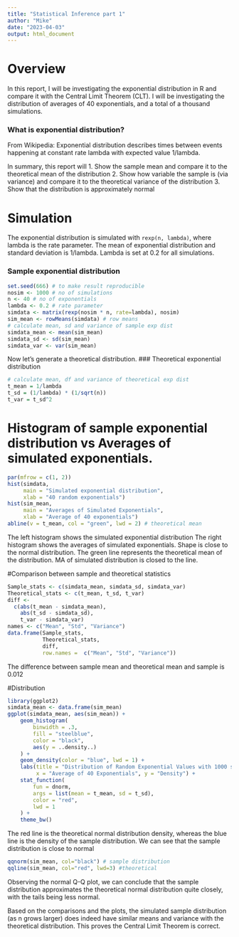 ```yaml
---
title: "Statistical Inference part 1"
author: "Mike"
date: "2023-04-03"
output: html_document
---
```


# Overview

In this report, I will be investigating the exponential distribution in R and 
compare it with the Central Limit Theorem (CLT). I will be investigating the distribution of averages of 40 exponentials, and a total of a thousand simulations. 

### What is exponential distribution?
From Wikipedia: Exponential distribution describes times between events happening at constant rate lambda with expected value 1/lambda.

In summary, this report will 
1. Show the sample mean and compare it to the theoretical mean of the distribution
2. Show how variable the sample is (via variance) and compare it to the theoretical
variance of the distribution
3. Show that the distribution is approximately normal

# Simulation

The exponential distribution is simulated with `rexp(n, lambda)`, where lambda is the rate parameter. The mean of exponential distribution and standard deviation is 1/lambda. Lambda is set at 0.2 for all simulations.

### Sample exponential distribution
```r
set.seed(666) # to make result reproducible
nosim <- 1000 # no of simulations
n <- 40 # no of exponentials
lambda <- 0.2 # rate parameter 
simdata <- matrix(rexp(nosim * n, rate=lambda), nosim)
sim_mean <- rowMeans(simdata) # row means
# calculate mean, sd and variance of sample exp dist
simdata_mean <- mean(sim_mean)
simdata_sd <- sd(sim_mean)
simdata_var <- var(sim_mean)
```

Now let's generate a theoretical distribution.
### Theoretical exponential distribution
```r
# calculate mean, df and variance of theoretical exp dist
t_mean = 1/lambda
t_sd = (1/lambda) * (1/sqrt(n))
t_var = t_sd^2
```


# Histogram of sample exponential distribution vs Averages of simulated exponentials.

```r
par(mfrow = c(1, 2))
hist(simdata,
     main = "Simulated exponential distribution",
     xlab = "40 random exponentials")
hist(sim_mean,
     main = "Averages of Simulated Exponentials",
     xlab = "Average of 40 exponentials")
abline(v = t_mean, col = "green", lwd = 2) # theoretical mean
```

The left histogram shows the simulated exponential distribution
The right histogram shows the averages of simulated exponentials. Shape is close to the normal distribution. 
The green line represents the theoretical mean of the distribution. MA of simulated distribution is closed to the line.

#Comparison between sample and theoretical statistics

```r
Sample_stats <- c(simdata_mean, simdata_sd, simdata_var)
Theoretical_stats <- c(t_mean, t_sd, t_var)
diff <-
  c(abs(t_mean - simdata_mean),
    abs(t_sd - simdata_sd),
    t_var - simdata_var)
names <- c("Mean", "Std", "Variance")
data.frame(Sample_stats,
           Theoretical_stats,
           diff,
           row.names =  c("Mean", "Std", "Variance"))
```

The difference between sample mean and theoretical mean and sample is 0.012

#Distribution

```r
library(ggplot2)
simdata_mean <- data.frame(sim_mean)
ggplot(simdata_mean, aes(sim_mean)) +
    geom_histogram(
        binwidth = .3,
        fill = "steelblue",
        color = "black",
        aes(y = ..density..)
    ) +
    geom_density(color = "blue", lwd = 1) +
    labs(title = "Distribution of Random Exponential Values with 1000 simulations",
         x = "Average of 40 Exponentials", y = "Density") +
    stat_function(
        fun = dnorm,
        args = list(mean = t_mean, sd = t_sd),
        color = "red",
        lwd = 1
    ) +
    theme_bw()
```

The red line is the theoretical normal distribution density, whereas the blue line is the density of the sample distribution. We can see that the sample distribution is close to normal

```r
qqnorm(sim_mean, col="black") # sample distribution
qqline(sim_mean, col="red", lwd=3) #theoretical
```

Observing the normal Q-Q plot, we can conclude that the sample distribution approximates the theoretical normal distribution quite closely, with the tails being less normal.


Based on the comparisons and the plots, the simulated sample distribution (as n grows larger) does indeed have similar means and variance with the theoretical distribution. This proves the Central Limit Theorem is correct. 